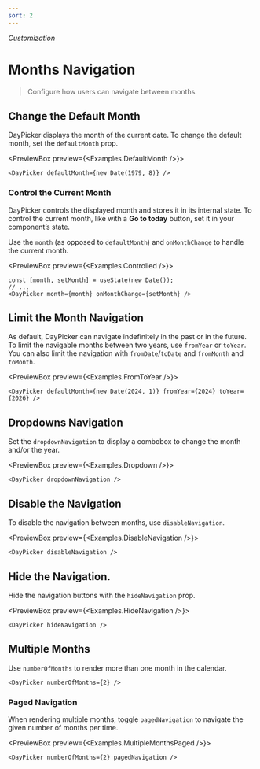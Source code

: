```yaml
---
sort: 2
---
```


_Customization_

# Months Navigation

> Configure how users can navigate between months.

## Change the Default Month

DayPicker displays the month of the current date. To change the default month, set the `defaultMonth` prop.

<PreviewBox preview={<Examples.DefaultMonth />}>
  ```tsx
  <DayPicker defaultMonth={new Date(1979, 8)} />
  ```
</PreviewBox>

### Control the Current Month

DayPicker controls the displayed month and stores it in its internal state. To control the current month, like with a <b>Go to today</b> button, set it in your component’s state.

Use the `month` (as opposed to `defaultMonth`) and `onMonthChange` to handle the current month.

<PreviewBox preview={<Examples.Controlled />}>
  
  ```tsx
  const [month, setMonth] = useState(new Date());
  // ...
  <DayPicker month={month} onMonthChange={setMonth} />
  ```

</PreviewBox>

## Limit the Month Navigation

As default, DayPicker can navigate indefinitely in the past or in the future. To limit the navigable months between two years, use `fromYear` or `toYear`. You can also limit the navigation with `fromDate`/`toDate` and `fromMonth` and `toMonth`.

<PreviewBox preview={<Examples.FromToYear />}>
  ```tsx
  <DayPicker defaultMonth={new Date(2024, 1)} fromYear={2024} toYear={2026} />
  ```
</PreviewBox>

## Dropdowns Navigation

Set the `dropdownNavigation` to display a combobox to change the month and/or the year.

<PreviewBox preview={<Examples.Dropdown />}>
  ```tsx
  <DayPicker dropdownNavigation />
  ```
</PreviewBox>

## Disable the Navigation

To disable the navigation between months, use `disableNavigation`.

<PreviewBox preview={<Examples.DisableNavigation />}>
  ```tsx
  <DayPicker disableNavigation />
  ```
</PreviewBox>

## Hide the Navigation.

Hide the navigation buttons with the `hideNavigation` prop.

<PreviewBox preview={<Examples.HideNavigation />}>
  ```tsx
  <DayPicker hideNavigation />
  ```
</PreviewBox>

## Multiple Months

Use `numberOfMonths` to render more than one month in the calendar.

```tsx caption="render:MultipleMonths"
<DayPicker numberOfMonths={2} />
```

### Paged Navigation

When rendering multiple months, toggle `pagedNavigation` to navigate the given number of months per time.

<PreviewBox preview={<Examples.MultipleMonthsPaged />}>
  ```tsx
  <DayPicker numberOfMonths={2} pagedNavigation />
  ```
</PreviewBox>
